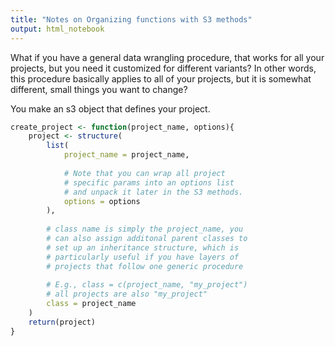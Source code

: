 ```yaml
---
title: "Notes on Organizing functions with S3 methods"
output: html_notebook
---
```


What if you have a general data wrangling procedure, that works for all your projects, but you need it customized for different variants? 
In other words, this procedure basically applies to all of your projects, but it is somewhat different, small things you want to change?

You make an s3 object that defines your project. 

```r
create_project <- function(project_name, options){
    project <- structure(
        list(
            project_name = project_name,
               
            # Note that you can wrap all project 
            # specific params into an options list 
            # and unpack it later in the S3 methods.
        	options = options
        ),
      
        # class name is simply the project_name, you 
        # can also assign additonal parent classes to
        # set up an inheritance structure, which is 
        # particularly useful if you have layers of 
        # projects that follow one generic procedure
       
        # E.g., class = c(project_name, "my_project")
        # all projects are also "my_project"
        class = project_name
    )
    return(project)
}

```

